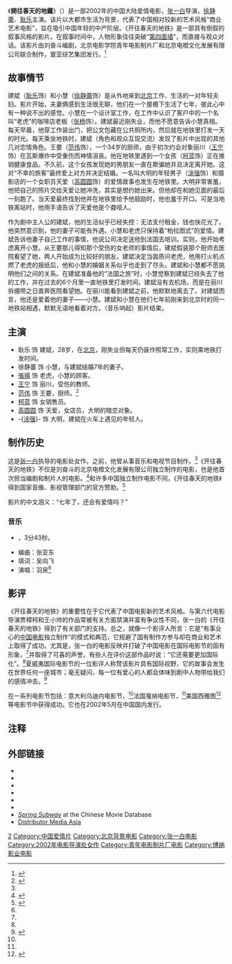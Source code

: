 {{電影資訊框
| 片名     = 開往春天的地鐵
| 電影原名 = ''Spring Subway''
| 圖像     = Spring Subway.jpg
| 圖像大小 = 
| 圖像說明 = 
| 片名表記 = 
| 副標題   = 
| 導演     = [[張一白|張一白]]
| 監製     = 鄭治平、金路
| 製片     = Molly Hassell
| 編劇     = {{link-wikidata|Q6653491|刘奋斗}}
| 劇本     = 
| 故事     = 
| 原著     = 
| 旁白     = 
| 統籌     = 
| 主演     = [[徐静蕾|徐静蕾]]、[[耿乐|耿乐]]
| 配樂     = [[张亚东_(音乐人)|張亞東]]
| 片尾曲   = [[羽泉|羽泉]]〈開往春天的地鐵〉
| 攝影     = 高飛、[[趙小丁|趙小丁]]
| 剪輯     = [[劉淼淼|劉淼淼]]
| 製片商   = [[青年電影製片廠|青年電影製片廠]]<br>北京電橙文化發展有限公司
| 片長     = 93分钟
| 產地     = {{中國大陸電影產地}}
| 語言     = 華語
| 上映日期 = {{CHN}}：{{film date|2002|5|28}}
| 發行商   = 
| 發行日期 = 
| 公映許可 = 
| 預算     = 
| 票房     = 
| 官方網站 = 
}}

《'''開往春天的地鐵'''》（{{lang-en|''Spring Subway''}}）是一部2002年的中国大陆爱情电影，[[张一白|张一白]]导演，[[徐静蕾|徐静蕾]]、[[耿乐|耿乐]]主演。该片以大都市生活为背景，代表了中国相对较新的艺术风格“商业艺术电影”，旨在吸引中国年轻的中产阶层。《开往春天的地铁》是一部具有倒叙的叙事风格的影片。在叙事时间中，人物形象往往突破“[[第四面墙|第四面墙]]”，而直接与观众对话。该影片由刘奋斗编剧，北京电影学院青年电影制片厂和北京电橙文化发展有限公司联合制作，寰亚综艺集团发行。<ref name=Elley>{{cite web|url=https://www.variety.com/review/VE1117921027.html?categoryid=31&cs=1|title=Spring Subway Review|author=Elley, Derek|publisher=[[Variety_(magazine)|Variety]]|date=2003-06-16|accessdate=2007-09-23}}</ref>

==故事情节==

建斌（[[耿乐|耿乐]]饰）和小慧（[[徐静蕾|徐静蕾]]饰）是从外地来到[[北京|北京]]工作、生活的一对年轻夫妇。影片开始，夫妻俩感到生活很无聊，他们在一个屋檐下生活了七年，彼此心中有一种说不出的感觉。小慧在一个设计室工作，在工作中认识了客户中的一个名叫“老虎”的咖啡店老板（[[张杨|张杨]]饰）。建斌最近刚失业，而他不愿意告诉小慧真相。每天早晨，他穿工作装出门，把公文包藏在公共厕所内，然后就在地铁里打发一天的时光。每天乘坐地铁时，建斌（角色和观众互现交流）发现了影片中出现的其他几对恋情角色。王要（[[范伟|范伟]]饰），一个34岁的厨师，由于初次约会对象丽川（[[王宁|王宁]]饰）在瓦斯爆炸中受重伤而神情沮丧。他在地铁里遇到一个女孩（[[柯蓝|柯蓝]]饰）正在推销健康食品。不久前，这个女孩发现她的男朋友一直在欺骗她并且决定离开她。这对“不幸的旅客”最终爱上对方并决定结婚。一名叫大明的年轻男子（[[涂强|涂强]]饰）和摄影店的一个女职员天爱（[[高圆圆|高圆圆]]饰）的爱情故事也发生在地铁里。大明非常害羞，他把自己的照片交给天爱让她冲洗，其实是想约她出来。但他却在和她见面的最后一刻跑了。当天爱最终找到他并在地铁里给予他鼓励时，他也羞于开口。可是当地铁离站时，他用手语告诉了天爱他是个聋哑人。 

作为剧中主人公的建斌，他的生活似乎已经失控：无法支付租金，钱也快花光了。他突然意识到，他的妻子可能有外遇。小慧和老虎只保持着“柏拉图式”的爱情。建斌告诉他妻子自己工作的事情，他说公司决定送他到法国去培训。实则，他开始考虑离开小慧。从王要那儿得知那个受伤的女老师的事情后，建斌假装那个厨师去医院看望了她，两人开始成为比较好的朋友。建斌决定当面质问老虎，他用打火机点燃了老虎的报纸后，他和小慧的婚姻关系似乎也走到了尽头。建斌和小慧都不愿挑明他们之间的关系。在建斌准备他的“法国之旅”时，小慧觉察到建斌已经失去了他的工作，并在过去的6个月里一直地铁里打发时间。建斌没有去机场，而是在丽川拆绷带之日直奔医院看望她。在丽川能看到建斌之前，他默默地离去了。对建斌而言，他还是爱着他的妻子——小慧。建斌和小慧在他们七年前刚来到北京时的同一地铁站相遇，默默无语地看着对方。（音乐响起）影片结束。

== 主演 ==
*耿乐 饰 建斌，28岁，在[[北京|北京]]，刚失业但每天仍装作照常工作，实则乘地铁打发时间。
*徐静蕾 饰 小慧，与建斌结婚7年的妻子。
*[[张扬_(导演)|張揚]] 饰 老虎，小慧的顾客。
*[[王宁|王宁]] 饰 丽川，受伤的教师。
*[[范伟|范伟]] 饰 王要，厨师。<ref>{{cite news |title=别了，狗年春晚!看笑星范伟的“六面人生”(图) |url=https://www.chinanews.com.cn/news/2005/2005-12-12/8/663710.shtml |accessdate=2021-12-22 |work=中国新闻网}}</ref> 
*[[柯蓝|柯蓝]] 饰 女销售员。
*[[高圆圆|高圆圆]] 饰 天爱，女店员，大明的暗恋对象。
*-{[[涂强|涂强]]}- 饰 大明，建斌在火车上遇见的年轻人。

== 制作历史==
这是[[张一白|张一白]]执导的电影处女作。之前，他曾从事音乐和电视节目制作。<ref name=Elley/>《开往春天的地铁》不仅是刘奋斗的北京电橙文化发展有限公司独立制作的电影，也是他首次担当编剧和制片人的电影。<ref name=thatsBeijing>{{cite web|url=http://www.thatsbj.com/blog/index.php/2002/04/15/cinefile_adios_auteur|archive-url=https://web.archive.org/web/20190821123300/http://www.thatsbj.com/blog/index.php/2002/04/15/cinefile_adios_auteur|url-status=dead|archive-date=2019-08-21|title=Audios, Auteur|publisher=[[that's_Beijing|that's Beijing]]|date=2002-04-15|accessdate=2007-09-23}}</ref>和许多中国独立制作电影不同，《开往春天的地铁》得到国家音像、影视管理部门的官方赞助。<ref name=Kraicer>{{cite web|url=http://www.chinesecinemas.org/springsubway.html|title=Spring Subway|author=Kraicer, Sally|publisher=chinesecinemas.org|date=April 2002|accessdate=2007-09-23}}</ref>

影片的中文涵义：“七年了，还会有爱情吗？”

=== 音乐 ===
*{{youtube|p0e761R2p_0|〈開往春天的地鐵〉}}，3分43秒。
*编曲：张亚东
*填词：吴向飞
*演唱：羽泉<ref name=thatsBeijing/>

== 影评 ==

《开往春天的地铁》的重要性在于它代表了中国电影新的艺术风格。与第六代电影导演贾樟柯和王小帅的作品常被有关方面禁演并富有争议性不同，张一白的《开往春天的地铁》得到了有关部门的支持。总之，就像一个影评人所言：它是“有事业心的[[中国电影|中国电影]]独立制作”的模式和典范，它规避了国有制作方参与却在商业和艺术上取得了成功。尤其是，张一白的电影反映并打破了中国电影在国际电影节的固有形象，<ref name=Elley/>并取得了可喜的声誉。有些人在评价这部作品时说：“它还需要更加国际化”。<ref name=Kraicer/>夏威夷国际电影节的一位影评人称赞该影片具有国际视野，它的故事会发生在世界任何一座城市；毫无疑问，每一位有爱心的人都会体味到剧中人物带给我们的感情冲击。<ref>{{cite web|url=http://www.reviewedmovies.com/review.php?reviewID=1173 |title=HIFF.org - Spring Subway |author=Unknown |date=2003-10-29 |access-date=2007-09-24 |url-status=dead |archive-url=https://web.archive.org/web/20110728055750/http://www.reviewedmovies.com/review.php?reviewID=1173 |archive-date=July 28, 2011 }}</ref>

在一系列电影节包括：意大利乌迪内电影节，<ref name=Kraicer/>法国戛纳电影节，<ref name=Elley/>美国西雅图<ref>{{cite web|url=http://www.seattlefilm.com/siff2003/films/film_detail.asp?filmid=35 |title=Spring Subway |publisher=Seattle International Film Festival |year=2003 |access-date=2007-09-24 |url-status=dead |archive-url=https://web.archive.org/web/20051215214945/http://www.seattlefilm.com/siff2003/films/film_detail.asp?filmid=35 |archive-date=2005-12-15}}</ref>等电影节中获得成功。它也在2002年5月在中国国内发行。

== 注释 ==
{{reflist}}

== 外部链接 ==
*{{hkmdb title|13619}}
*{{Mtime|11074}}
*{{douban}}
*{{rotten-tomatoes|kaiwang-chuntian-de-ditie}}
*{{Amg movie|289490}}
*{{imdb title|0365402}}
*[http://www.dianying.com/en/title/kwc2002 ''Spring Subway''] at the Chinese Movie Database
*[https://web.archive.org/web/20110524001527/http://www.mediaasia.com/movie.php?isVideo=1&sortOrder=videoOrder&sideListPage=4&film_id=127 Distributor Media Asia]

{{张一白}}

{{DEFAULTSORT:KAI}}
[[Category:2002年中国电影作品|2]]
[[Category:中国爱情片|Category:中国爱情片]]
[[Category:北京背景电影|Category:北京背景电影]]
[[Category:张一白电影|Category:张一白电影]]
[[Category:2002年电影导演处女作|Category:2002年电影导演处女作]]
[[Category:青年电影制片厂电影|Category:青年电影制片厂电影]]
[[Category:博纳影业电影|Category:博纳影业电影]]